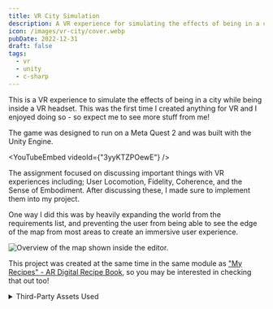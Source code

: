 ```yaml
---
title: VR City Simulation
description: A VR experience for simulating the effects of being in a city while being inside a VR headset.
icon: /images/vr-city/cover.webp
pubDate: 2022-12-31
draft: false
tags:
  - vr
  - unity
  - c-sharp
---
```


This is a VR experience to simulate the effects of being in a city while being inside a VR headset. This was the first time I created anything for VR and I enjoyed doing so - so expect me to see more stuff from me!

The game was designed to run on a Meta Quest 2 and was built with the Unity Engine.

<YouTubeEmbed videoId={"3yyKTZPOewE"} />

The assignment focused on discussing important things with VR experiences including; User Locomotion, Fidelity, Coherence, and the Sense of Embodiment. After discussing these, I made sure to implement them into my project.

One way I did this was by heavily expanding the world from the requirements list, and preventing the user from being able to see the edge of the map from most areas to create an immersive user experience.

![Overview of the map shown inside the editor.](/images/vr-city/map.webp)

This project was created at the same time in the same module as ["My Recipes" - AR Digital Recipe Book](/portfolio/my-recipes-ar), so you may be interested in checking that out too!

<details>
<summary> Third-Party Assets Used </summary>

- OpenXR Plugin by Unity
- Amazon Polly
- Mixamo
- Cartoon Low Poly City Pack Lite by Just Create
- CITY package by 255 pixel studios
- Low poly European City Pack by karboosx
- Playground Low Poly by ArtStudios3d
- Simple City pack plain by 255 pixel studios
- Stylized Vehicles Pack - FREE by Alex Lenk
- Free Stylized Skybox by Yuki2022
- We Shop Song (Lud and Schlatts Musical Emporium) by Philip Milman
- freesound.org
  - footsteps mulch rocks city park by pawsound
  - busy city 04 by rucisko
  - Car Engine: Maserati GranTurismo Switch to Sport Mode and Launch by myeclecticself
  - MITSUBISHI IMIEV electric car HORN LONG by jakobthiesen
  - SFX Car Engine Outside Idle by GiocoSound
  - car horn by keweldog
  - Bird - Pajaro 4 by Lunevix

</details>
